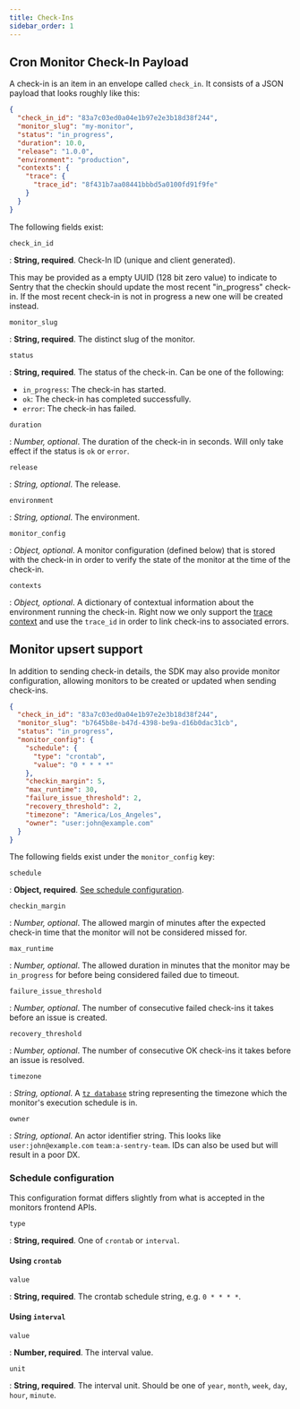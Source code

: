 ```yaml
---
title: Check-Ins
sidebar_order: 1
---
```


## Cron Monitor Check-In Payload

A check-in is an item in an envelope called `check_in`. It consists
of a JSON payload that looks roughly like this:

```json
{
  "check_in_id": "83a7c03ed0a04e1b97e2e3b18d38f244",
  "monitor_slug": "my-monitor",
  "status": "in_progress",
  "duration": 10.0,
  "release": "1.0.0",
  "environment": "production",
  "contexts": {
    "trace": {
      "trace_id": "8f431b7aa08441bbbd5a0100fd91f9fe"
    }
  }
}
```
The following fields exist:

`check_in_id`

: **String, required**. Check-In ID (unique and client generated).

  This may be provided as a empty UUID (128 bit zero value) to indicate to
  Sentry that the checkin should update the most recent "in_progress" check-in.
  If the most recent check-in is not in progress a new one will be created
  instead.

`monitor_slug`

: **String, required**. The distinct slug of the monitor.

`status`

: **String, required**. The status of the check-in. Can be one of the following:
  - `in_progress`: The check-in has started.
  - `ok`: The check-in has completed successfully.
  - `error`: The check-in has failed.

`duration`

: _Number, optional_. The duration of the check-in in seconds. Will only take effect if the
  status is `ok` or `error`.

`release`

: _String, optional_. The release.

`environment`

: _String, optional_. The environment.

`monitor_config`

: _Object, optional_. A monitor configuration (defined below) that is stored with the
 check-in in order to verify the state of the monitor at the time of the check-in.

`contexts`

: _Object, optional_. A dictionary of contextual information about the environment running
 the check-in. Right now we only support the [trace context](https://develop.sentry.dev/sdk/data-model/event-payloads/contexts/#trace-context)
  and use the `trace_id` in order to link check-ins to associated errors.

## Monitor upsert support

In addition to sending check-in details, the SDK may also provide monitor
configuration, allowing monitors to be created or updated when sending
check-ins.


```json
{
  "check_in_id": "83a7c03ed0a04e1b97e2e3b18d38f244",
  "monitor_slug": "b7645b8e-b47d-4398-be9a-d16b0dac31cb",
  "status": "in_progress",
  "monitor_config": {
    "schedule": {
      "type": "crontab",
      "value": "0 * * * *"
    },
    "checkin_margin": 5,
    "max_runtime": 30,
    "failure_issue_threshold": 2,
    "recovery_threshold": 2,
    "timezone": "America/Los_Angeles",
    "owner": "user:john@example.com"
  }
}
```
The following fields exist under the `monitor_config` key:

`schedule`

: **Object, required**. [See schedule configuration](#schedule-configuration).

`checkin_margin`

: _Number, optional_. The allowed margin of minutes after the expected
check-in time that the monitor will not be considered missed for.

`max_runtime`

: _Number, optional_. The allowed duration in minutes that the monitor
may be `in_progress` for before being considered failed due to timeout.

`failure_issue_threshold`

: _Number, optional_. The number of consecutive failed check-ins it takes
before an issue is created.

`recovery_threshold`

: _Number, optional_. The number of consecutive OK check-ins it takes
before an issue is resolved.

`timezone`

: _String, optional_. A [`tz
database`](https://en.wikipedia.org/wiki/List_of_tz_database_time_zones) string
representing the timezone which the monitor's execution schedule is in.

`owner`

: _String, optional_. An actor identifier string. This looks like
`user:john@example.com` `team:a-sentry-team`. IDs can also be used but will
result in a poor DX.

### Schedule configuration

<Note>
This configuration format differs slightly from what is accepted in the
monitors frontend APIs.
</Note>

`type`

: **String, required**. One of `crontab` or `interval`.

#### Using `crontab`

`value`

: **String, required**. The crontab schedule string, e.g. `0 * * * *`.

#### Using `interval`

`value`

: **Number, required**. The interval value.

`unit`

: **String, required**. The interval unit. Should be one of `year`, `month`, `week`, `day`, `hour`, `minute`.
